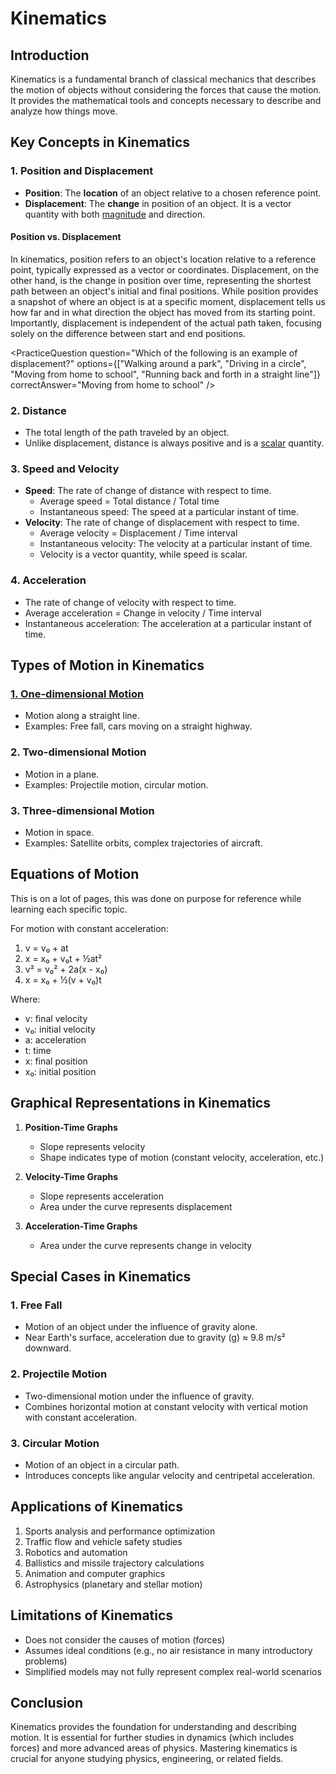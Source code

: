 
# Kinematics

## Introduction

Kinematics is a fundamental branch of classical mechanics that describes the motion of objects without considering the forces that cause the motion. It provides the mathematical tools and concepts necessary to describe and analyze how things move.

## Key Concepts in Kinematics

### 1. Position and Displacement

- **Position**: The **location** of an object relative to a chosen reference point.
- **Displacement**: The **change** in position of an object. It is a vector quantity with both [magnitude](/docs/dictionary#magnitude) and direction. 

#### Position vs. Displacement
In kinematics, position refers to an object's location relative to a reference point, typically expressed as a vector or coordinates. Displacement, on the other hand, is the change in position over time, representing the shortest path between an object's initial and final positions. While position provides a snapshot of where an object is at a specific moment, displacement tells us how far and in what direction the object has moved from its starting point. Importantly, displacement is independent of the actual path taken, focusing solely on the difference between start and end positions.

<PracticeQuestion
    question="Which of the following is an example of displacement?"
    options={["Walking around a park", "Driving in a circle", "Moving from home to school", "Running back and forth in a straight line"]}
    correctAnswer="Moving from home to school"
/>

### 2. Distance

- The total length of the path traveled by an object.
- Unlike displacement, distance is always positive and is a [scalar](/docs/dictionary#scalar) quantity.

### 3. Speed and Velocity

- **Speed**: The rate of change of distance with respect to time.
    - Average speed = Total distance / Total time
    - Instantaneous speed: The speed at a particular instant of time.
- **Velocity**: The rate of change of displacement with respect to time.
    - Average velocity = Displacement / Time interval
    - Instantaneous velocity: The velocity at a particular instant of time.
    - Velocity is a vector quantity, while speed is scalar.

### 4. Acceleration

- The rate of change of velocity with respect to time.
- Average acceleration = Change in velocity / Time interval
- Instantaneous acceleration: The acceleration at a particular instant of time.

## Types of Motion in Kinematics

### [1. One-dimensional Motion](/docs/classical-mechanics/kinematics/one-dimensional-motion)

- Motion along a straight line.
- Examples: Free fall, cars moving on a straight highway.

### 2. Two-dimensional Motion

- Motion in a plane.
- Examples: Projectile motion, circular motion.

### 3. Three-dimensional Motion

- Motion in space.
- Examples: Satellite orbits, complex trajectories of aircraft.

## Equations of Motion

This is on a lot of pages, this was done on purpose for reference while learning each specific topic.

For motion with constant acceleration:

1. v = v₀ + at
2. x = x₀ + v₀t + ½at²
3. v² = v₀² + 2a(x - x₀)
4. x = x₀ + ½(v + v₀)t

Where:
- v: final velocity
- v₀: initial velocity
- a: acceleration
- t: time
- x: final position
- x₀: initial position

## Graphical Representations in Kinematics

1. **Position-Time Graphs**
    - Slope represents velocity
    - Shape indicates type of motion (constant velocity, acceleration, etc.)

2. **Velocity-Time Graphs**
    - Slope represents acceleration
    - Area under the curve represents displacement

3. **Acceleration-Time Graphs**
    - Area under the curve represents change in velocity

## Special Cases in Kinematics

### 1. Free Fall

- Motion of an object under the influence of gravity alone.
- Near Earth's surface, acceleration due to gravity (g) ≈ 9.8 m/s² downward.

### 2. Projectile Motion

- Two-dimensional motion under the influence of gravity.
- Combines horizontal motion at constant velocity with vertical motion with constant acceleration.

### 3. Circular Motion

- Motion of an object in a circular path.
- Introduces concepts like angular velocity and centripetal acceleration.

## Applications of Kinematics

1. Sports analysis and performance optimization
2. Traffic flow and vehicle safety studies
3. Robotics and automation
4. Ballistics and missile trajectory calculations
5. Animation and computer graphics
6. Astrophysics (planetary and stellar motion)

## Limitations of Kinematics

- Does not consider the causes of motion (forces)
- Assumes ideal conditions (e.g., no air resistance in many introductory problems)
- Simplified models may not fully represent complex real-world scenarios

## Conclusion

Kinematics provides the foundation for understanding and describing motion. It is essential for further studies in dynamics (which includes forces) and more advanced areas of physics. Mastering kinematics is crucial for anyone studying physics, engineering, or related fields.